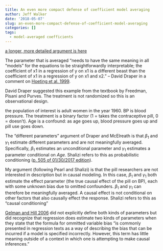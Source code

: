 ```yaml
---
title: An even more compact defense of coefficient model averaging
author: Jeff Walker
date: '2018-05-07'
slug: an-even-more-compact-defense-of-coefficient-model-averaging
categories: []
tags:
  - model-averaged coefficients
---
```

[a longer, more detailed argument is here](/2018/05/on-model-averaging-regression-coefficients/)

The parameter that is averaged "needs to have the same meaning in all “models” for the equations to be straightforwardly interpretable; the coefficient of x1 in a regression of y on x1 is a different beast than the coefficient of x1 in a regression of y on x1 and x2." -- David Draper in a comment on [Hoeting et al. 1999](https://scholar.google.com/scholar?cluster=4093301480813393179&hl=en&as_sdt=0,20){target="_blank"}.

David Draper suggested this example from the textbook by Freedman, Pisani and Purves. The treatment is not randomized so this is an observational design.

\begin{equation}
BP_i = \beta_0 + \beta_1 Treatment_i  +  e_i
\end{equation}

\begin{equation}
BP_i = \gamma_0 + \gamma_1 Treatment_i + \gamma_2 Age_i + \varepsilon_i
\end{equation}

the population of interest is adult women in the year 1960. BP is blood pressure.
The treatment is a binary factor (1 = takes the contraceptive pill, 0 = doesn't). Age is a confound: as age goes up, blood pressure goes up and pill use goes down.

The "different parameters" argument of Draper and McElreath is that $\beta_1$ and $\gamma_1$ estimate different parameters and are not meaningfully averaged. Specifically, $\beta_1$ estimates an unconditional parameter and $\gamma_1$ estimates a parameter conditional on $Age$. Shalizi refers to this as probabilistic conditioning ([p. 505 of 01/30/2017 edition](http://www.stat.cmu.edu/~cshalizi/ADAfaEPoV/){target="_blank"}).

My argument (following Pearl and Shalizi) is that the pill researchers are not interested in description but in causal modeling. In this case, $\beta_1$ and $\gamma_1$ both estimate the effect parameter (the true causal effect of the pill on BP), each with some unknown bias due to omitted confounders. $\beta_1$ and $\gamma_1$ can therefore be meaningfully averaged. A causal effect is not conditional on other factors that also causally effect the response. Shalizi refers to this as "causal conditioning"

[Gelman and Hill 2006](https://scholar.google.com/scholar?cluster=12625276465843289889&hl=en&as_sdt=0,20) did not explicitly define both kinds of parameters but did recognize that regression does estimate two kinds of parameters when they state that the formula for ommitted variable bias "is commonly presented in regression texts as a way of describing the bias that can be incurred if a model is specified incorrectly. However, this term has little meaning outside of a context in which one is attempting to make causal inferences."

